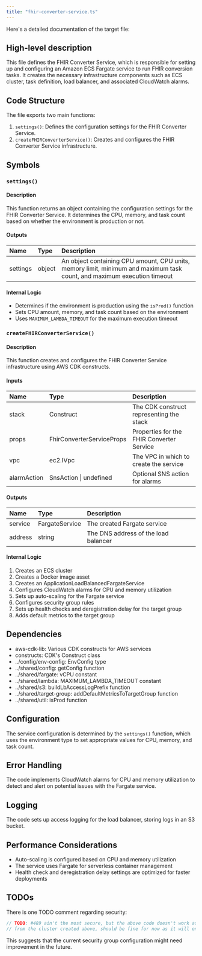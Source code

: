 ```yaml
---
title: "fhir-converter-service.ts"
---
```


Here's a detailed documentation of the target file:

## High-level description
This file defines the FHIR Converter Service, which is responsible for setting up and configuring an Amazon ECS Fargate service to run FHIR conversion tasks. It creates the necessary infrastructure components such as ECS cluster, task definition, load balancer, and associated CloudWatch alarms.

## Code Structure
The file exports two main functions:
1. `settings()`: Defines the configuration settings for the FHIR Converter Service.
2. `createFHIRConverterService()`: Creates and configures the FHIR Converter Service infrastructure.

## Symbols

### `settings()`
#### Description
This function returns an object containing the configuration settings for the FHIR Converter Service. It determines the CPU, memory, and task count based on whether the environment is production or not.

#### Outputs
| Name | Type | Description |
|:-----|:-----|:------------|
| settings | object | An object containing CPU amount, CPU units, memory limit, minimum and maximum task count, and maximum execution timeout |

#### Internal Logic
- Determines if the environment is production using the `isProd()` function
- Sets CPU amount, memory, and task count based on the environment
- Uses `MAXIMUM_LAMBDA_TIMEOUT` for the maximum execution timeout

### `createFHIRConverterService()`
#### Description
This function creates and configures the FHIR Converter Service infrastructure using AWS CDK constructs.

#### Inputs
| Name | Type | Description |
|:-----|:-----|:------------|
| stack | Construct | The CDK construct representing the stack |
| props | FhirConverterServiceProps | Properties for the FHIR Converter Service |
| vpc | ec2.IVpc | The VPC in which to create the service |
| alarmAction | SnsAction \| undefined | Optional SNS action for alarms |

#### Outputs
| Name | Type | Description |
|:-----|:-----|:------------|
| service | FargateService | The created Fargate service |
| address | string | The DNS address of the load balancer |

#### Internal Logic
1. Creates an ECS cluster
2. Creates a Docker image asset
3. Creates an ApplicationLoadBalancedFargateService
4. Configures CloudWatch alarms for CPU and memory utilization
5. Sets up auto-scaling for the Fargate service
6. Configures security group rules
7. Sets up health checks and deregistration delay for the target group
8. Adds default metrics to the target group

## Dependencies
- aws-cdk-lib: Various CDK constructs for AWS services
- constructs: CDK's Construct class
- ../config/env-config: EnvConfig type
- ../shared/config: getConfig function
- ../shared/fargate: vCPU constant
- ../shared/lambda: MAXIMUM_LAMBDA_TIMEOUT constant
- ../shared/s3: buildLbAccessLogPrefix function
- ../shared/target-group: addDefaultMetricsToTargetGroup function
- ../shared/util: isProd function

## Configuration
The service configuration is determined by the `settings()` function, which uses the environment type to set appropriate values for CPU, memory, and task count.

## Error Handling
The code implements CloudWatch alarms for CPU and memory utilization to detect and alert on potential issues with the Fargate service.

## Logging
The code sets up access logging for the load balancer, storing logs in an S3 bucket.

## Performance Considerations
- Auto-scaling is configured based on CPU and memory utilization
- The service uses Fargate for serverless container management
- Health check and deregistration delay settings are optimized for faster deployments

## TODOs
There is one TODO comment regarding security:
```typescript
// TODO: #489 ain't the most secure, but the above code doesn't work as CDK complains we can't use the connections
// from the cluster created above, should be fine for now as it will only accept connections in the VPC
```
This suggests that the current security group configuration might need improvement in the future.
